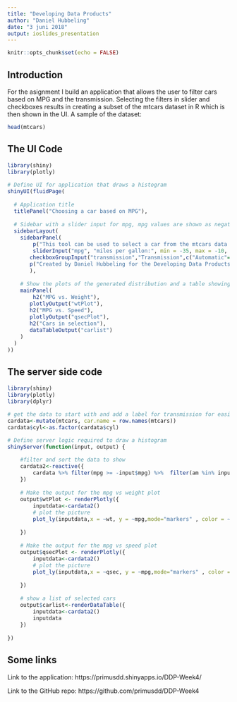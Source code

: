 ```yaml
---
title: "Developing Data Products"
author: "Daniel Hubbeling"
date: "3 juni 2018"
output: ioslides_presentation
---
```


```r
knitr::opts_chunk$set(echo = FALSE)
```

## Introduction

For the asignment I build an application that allows the user to filter cars based on MPG and the transmission. Selecting the filters in slider and checkboxes results in creating a subset of the mtcars dataset in R which is then shown in the UI. A sample of the dataset:

```r
head(mtcars)
```

## The UI Code


<style type="text/css">
code.r{ /* Code block */
    font-size: 12px;
}
</style>

``` r
library(shiny)
library(plotly)

# Define UI for application that draws a histogram
shinyUI(fluidPage(
  
  # Application title
  titlePanel("Choosing a car based on MPG"),
  
  # Sidebar with a slider input for mpg, mpg values are shown as negatives to fit filtering on higher mileage
  sidebarLayout(
    sidebarPanel(
        p("This tool can be used to select a car from the mtcars data based on the mileage (or miles per gallon). You can select both the mpg you would like as well as filter on the transmission."),
        sliderInput("mpg", "miles per gallon:", min = -35, max = -10, value = -10),
       checkboxGroupInput("transmission","Transmission",c("Automatic"="0","Manual"="1"),c("0","1")),
       p("Created by Daniel Hubbeling for the Developing Data Products course on Coursera on 3 June 2018.")
       ),
    
    # Show the plots of the generated distribution and a table showing the cars in the selection
    mainPanel(
        h2("MPG vs. Weight"),
       plotlyOutput("wtPlot"),
       h2("MPG vs. Speed"),
       plotlyOutput("qsecPlot"),
       h2("Cars in selection"),
       dataTableOutput("carlist")
    )
  )
))

```



## The server side code


``` r
library(shiny)
library(plotly)
library(dplyr)

# get the data to start with and add a label for transmission for easier reading
cardata<-mutate(mtcars, car.name = row.names(mtcars))
cardata$cyl<-as.factor(cardata$cyl)

# Define server logic required to draw a histogram
shinyServer(function(input, output) {

    #filter and sort the data to show
    cardata2<-reactive({
        cardata %>% filter(mpg >= -input$mpg) %>%  filter(am %in% input$transmission) %>% arrange(mpg)
    })
    
    # Make the output for the mpg vs weight plot
    output$wtPlot <- renderPlotly({
        inputdata<-cardata2()
        # plot the picture
        plot_ly(inputdata,x = ~wt, y = ~mpg,mode="markers" , color = ~hp, type="scatter",text=~car.name,title="MPG vs. Speed") 
      
    })
    
    # Make the output for the mpg vs speed plot
    output$qsecPlot <- renderPlotly({
        inputdata<-cardata2()
        # plot the picture
        plot_ly(inputdata,x = ~qsec, y = ~mpg,mode="markers" , color = ~hp, type="scatter",text=~car.name) 
        
    })
    
    # show a list of selected cars
    output$carlist<-renderDataTable({    
        inputdata<-cardata2()
        inputdata
    }) 
  
})

```


## Some links

Link to the application: https://primusdd.shinyapps.io/DDP-Week4/

Link to the GitHub repo: https://github.com/primusdd/DDP-Week4

